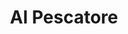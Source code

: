 ---
title: "Al Pescatore"
description: "blablabla"
image: {
    src: "https://cdn.auth0.com/blog/python3/python3.png",
    alt: "Python 3.5"
}
---